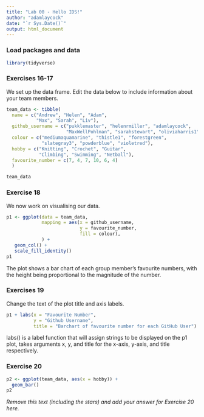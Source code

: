 ```yaml
---
title: "Lab 00 - Hello IDS!"
author: "adamlaycock"
date: "`r Sys.Date()`"
output: html_document
---
```


### Load packages and data

```r
library(tidyverse) 
```

### Exercises 16-17

We set up the data frame. Edit the data below to include information about your team members.

```r
team_data <- tibble(
  name = c("Andrew", "Helen", "Adam", 
           "Max", "Sarah", "Liv"),
  github_username = c("pukklemaster", "helenrmiller", "adamlaycock", 
                      "MaxWellPohlman", "sarahstewart", "oliviaharris1"), 
  colour = c("mediumaquamarine", "thistle1", "forestgreen", 
             "slategray3", "powderblue", "violetred"),
  hobby = c("Knitting", "Crochet", "Guitar", 
            "Climbing", "Swimming", "Netball"),
  favourite_number = c(7, 4, 7, 10, 6, 4)
  )

team_data
```

### Exercise 18

We now work on visualising our data. 

```r
p1 <- ggplot(data = team_data, 
             mapping = aes(x = github_username, 
                           y = favourite_number,
                           fill = colour), 
             ) +
   geom_col() +
   scale_fill_identity()
p1
```


The plot shows a bar chart of each group member's favourite numbers, with the height being proportional to the magnitude of the number.

### Exercises 19

Change the text of the plot title and axis labels.

```r
p1 + labs(x = "Favourite Number", 
          y = "Github Username",
          title = "Barchart of favourite number for each GitHub User")
```

labs() is a label function that will assign strings to be displayed on the p1 plot, takes arguments x, y, and title for the x-axis, y-axis, and title respectively.

### Exercise 20

```r
p2 <- ggplot(team_data, aes(x = hobby)) +
  geom_bar()
p2
```

*Remove this text (including the stars) and add your answer for Exercise 20 here.*
